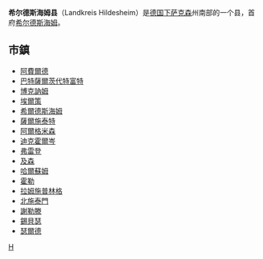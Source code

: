 {{德国县级行政单位
| 县徽图 = Image:Wappen Landkreis Hildesheim.svg
| 在德国内的位置图 = Image:Lage des Landkreises Hildesheim in Deutschland.PNG
| 所属联邦州 = 下萨克森
| 所属行政区 = 
| 首府 = 希尔德斯海姆
| 面积 = 1206.03
| 人口 = 277.055
| 统计时间 = 2015年12月31日
| 人口密度 = 230
| 汽车牌号 = HI, ALF
| 下设城镇 = 7个市、33个镇
| 政府地址 = Bischof-Janssen-Straße 31<br />31134 Hildesheim
| 政府网站 = www.landkreishildesheim.de
| 在州内的位置图 = Image:Lower saxony hi.png
|}}

'''希尔德斯海姆县'''（Landkreis Hildesheim）是[[德国|德国]][[下萨克森|下萨克森]]州南部的一个县，首府[[希尔德斯海姆|希尔德斯海姆]]。

== 市鎮 ==
* [[阿尔费尔德|阿費爾德]]
* [[巴特薩爾茨代特富特|巴特薩爾茨代特富特]]
* [[博克訥姆|博克訥姆]]
* [[埃爾策|埃爾策]]
* [[希爾德斯海姆|希爾德斯海姆]]
* [[薩爾施泰特|薩爾施泰特]]
* [[阿爾格米森|阿爾格米森]]
* [[迪克霍爾岑|迪克霍爾岑]]
* [[弗雷登|弗雷登]]
* [[及森|及森]]
* [[哈爾蘇姆|哈爾蘇姆]]
* [[霍勒_(下萨克森)|霍勒]]
* [[拉姆施普林格|拉姆施普林格]]
* [[北施泰門|北施泰門]]
* [[謝勒滕|謝勒滕]]
* [[錫貝瑟|錫貝瑟]]
* [[瑟爾德|瑟爾德]]

{{下萨克森州行政区划}}
{{Authority control}}

[[Category:下萨克森州|H]]